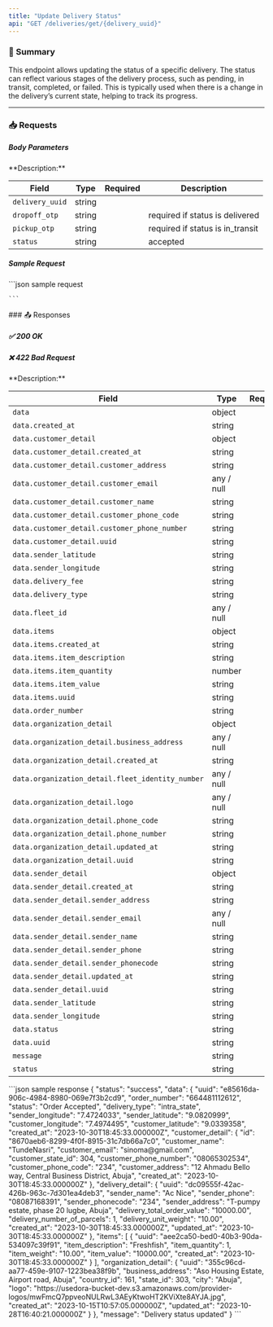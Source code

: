 ```yaml
---
title: "Update Delivery Status"
api: "GET /deliveries/get/{delivery_uuid}"
---
```


### 📝 Summary

This endpoint allows updating the status of a specific delivery. The status can reflect various stages of the delivery process, such as pending, in transit, completed, or failed. This is typically used when there is a change in the delivery’s current state, helping to track its progress.

---

### 📥 Requests
##### Body Parameters
<Expandable>
**Description:** 

| **Field**   | **Type** | **Required** | **Description**          |
|-------------|----------|-------------:|---------------------------|
| `delivery_uuid`   | string   |       |         |
| `dropoff_otp`      | string   |       |  required if status is delivered |
| `pickup_otp` | string   |        | required if status is in_transit |
| `status`    | string   |        | accepted | in_transit | delivered | cancelled |
</Expandable>

##### Sample Request
<Expandable>
    ```json sample request
    
    
    ```
</Expandable>
### 📤 Responses

##### ✅ 200 OK
##### ❌ 422 Bad Request

<Expandable>
**Description:** 

| **Field**   | **Type** | **Required** | **Description**          |
|-------------|----------|-------------:|---------------------------|
| `data`   | object   |     |           |
| `data.created_at`      | string   |        |                |
| `data.customer_detail` | object   |        |  |
| `data.customer_detail.created_at`    | string   |        |     |
| `data.customer_detail.customer_address`    | string   |        |     |
| `data.customer_detail.customer_email`    | any / null   |        |     |
| `data.customer_detail.customer_name`    | string   |        |     |
| `data.customer_detail.customer_phone_code`    | string   |        |     |
| `data.customer_detail.customer_phone_number`    | string   |        |     |
| `data.customer_detail.uuid`    | string   |        |     |
| `data.sender_latitude`    | string   |        |      |
| `data.sender_longitude`    | string   |        |      |
| `data.delivery_fee`    | string   |        |      |
| `data.delivery_type`    | string   |        |      |
| `data.fleet_id`    | any / null   |        |      |
| `data.items`    | object   |        |      |
| `data.items.created_at`    | string   |        |      |
| `data.items.item_description`    | string   |        |      |
| `data.items.item_quantity`    | number   |        |      |
| `data.items.item_value`    | string   |        |      |
| `data.items.uuid`    | string   |        |      |
| `data.order_number`    | string  |        |      |
| `data.organization_detail`    | object  |        |      |
| `data.organization_detail.business_address`    | any / null  |        |      |
| `data.organization_detail.created_at`    | string  |        |      |
| `data.organization_detail.fleet_identity_number`    | any / null  |        |      |
| `data.organization_detail.logo`    | any / null |        |      |
| `data.organization_detail.phone_code`    | string  |        |      |
| `data.organization_detail.phone_number`    | string  |        |      |
| `data.organization_detail.updated_at`    | string  |        |      |
| `data.organization_detail.uuid`    | string  |        |      |
| `data.sender_detail`    | object  |        |      |
| `data.sender_detail.created_at`    | string   |        |      |
| `data.sender_detail.sender_address`    | string   |        |      |
| `data.sender_detail.sender_email`    | any / null   |        |      |
| `data.sender_detail.sender_name`    | string  |        |      |
| `data.sender_detail.sender_phone`    | string   |        |      |
| `data.sender_detail.sender_phonecode`    | string   |        |      |
| `data.sender_detail.updated_at`    | string   |        |      |
| `data.sender_detail.uuid`    | string   |        |      |
| `data.sender_latitude`    | string   |        |      |
| `data.sender_longitude`    | string   |        |      |
| `data.status`    | string   |        |      |
| `data.uuid`    | string   |        |      |
| `message`    | string   |        |      |
| `status`    | string   |        |      |
</Expandable>

<ResponseExample>
    ```json sample response
    {
    "status": "success",
    "data": {
        "uuid": "e85616da-906c-4984-8980-069e7f3b2cd9",
        "order_number": "664481112612",
        "status": "Order Accepted",
        "delivery_type": "intra_state",
        "sender_longitude": "7.4724033",
        "sender_latitude": "9.0820999",
        "customer_longitude": "7.4974495",
        "customer_latitude": "9.0339358",
        "created_at": "2023-10-30T18:45:33.000000Z",
        "customer_detail": {
            "id": "8670aeb6-8299-4f0f-8915-31c7db66a7c0",
            "customer_name": "TundeNasri",
            "customer_email": "sinoma@gmail.com",
            "customer_state_id": 304,
            "customer_phone_number": "08065302534",
            "customer_phone_code": "234",
            "customer_address": "12 Ahmadu Bello way, Central Business District, Abuja",
            "created_at": "2023-10-30T18:45:33.000000Z"
        },
        "delivery_detail": {
            "uuid": "dc09555f-42ac-426b-963c-7d301ea4deb3",
            "sender_name": "Ac Nice",
            "sender_phone": "08087168391",
            "sender_phonecode": "234",
            "sender_address": "T-pumpy estate, phase 20 lugbe, Abuja",
            "delivery_total_order_value": "10000.00",
            "delivery_number_of_parcels": 1,
            "delivery_unit_weight": "10.00",
            "created_at": "2023-10-30T18:45:33.000000Z",
            "updated_at": "2023-10-30T18:45:33.000000Z"
        },
        "items": [
            {
                "uuid": "aee2ca50-bed0-40b3-90da-534097c39f91",
                "item_description": "Freshfish",
                "item_quantity": 1,
                "item_weight": "10.00",
                "item_value": "10000.00",
                "created_at": "2023-10-30T18:45:33.000000Z"
            }
        ],
        "organization_detail": {
            "uuid": "355c96cd-aa77-459e-9107-1223bea38f9b",
            "business_address": "Aso Housing Estate, Airport road, Abuja",
            "country_id": 161,
            "state_id": 303,
            "city": "Abuja",
            "logo": "https://usedora-bucket-dev.s3.amazonaws.com/provider-logos/mwFmcQ7ppveoNULRwL3AEyKtwoHT2KViXte8AYJA.jpg",
            "created_at": "2023-10-15T10:57:05.000000Z",
            "updated_at": "2023-10-28T16:40:21.000000Z"
        }
    },
    "message": "Delivery status updated"
}
    ```
</ResponseExample>
